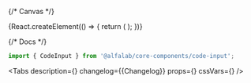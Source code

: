 

<Meta title='Components/CodeInput' component={CodeInput} id='CodeInput' />

{/* Canvas */}

<Story name='CodeInput'>
    {React.createElement(() => {
        return (
            <CodeInput
                fields={number('fields', 4)}
                disabled={boolean('disabled', false)}
                error={text('error', '')}
                initialValues='1234'
            />
        );
    })}
</Story>

{/* Docs */}

<ComponentHeader
    name='CodeInput'
    version={packageJson.version}
    package='@alfalab/core-components/code-input'
/>

```jsx
import { CodeInput } from '@alfalab/core-components/code-input';
```

<Tabs
    description={<Description />}
    changelog={<Markdown>{Changelog}</Markdown>}
    props={<ArgsTable of={CodeInputTS} />}
    cssVars={<CssVars css={styles} />}
/>
